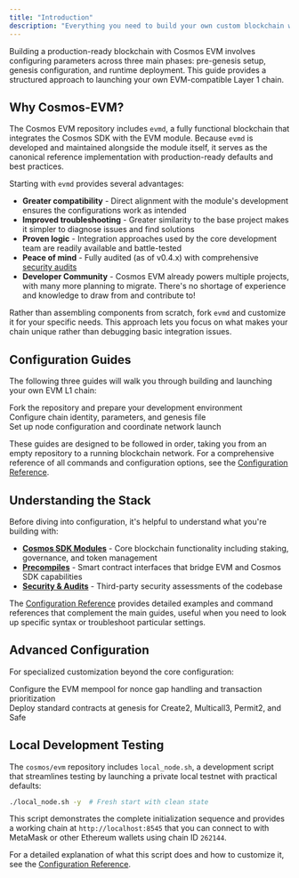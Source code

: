 ```yaml
---
title: "Introduction"
description: "Everything you need to build your own custom blockchain with full EVM compatibility."
---
```


Building a production-ready blockchain with Cosmos EVM involves configuring parameters across three main phases: pre-genesis setup, genesis configuration, and runtime deployment. This guide provides a structured approach to launching your own EVM-compatible Layer 1 chain.

## Why Cosmos-EVM?

The Cosmos EVM repository includes `evmd`, a fully functional blockchain that integrates the Cosmos SDK with the EVM module. Because `evmd` is developed and maintained alongside the module itself, it serves as the canonical reference implementation with production-ready defaults and best practices.

Starting with `evmd` provides several advantages:
- **Greater compatibility** - Direct alignment with the module's development ensures the configurations work as intended
- **Improved troubleshooting** - Greater similarity to the base project makes it simpler to diagnose issues and find solutions
- **Proven logic** - Integration approaches used by the core development team are readily available and battle-tested
- **Peace of mind** - Fully audited (as of v0.4.x) with comprehensive [security audits](/docs/evm/next/documentation/overview#audits)
- **Developer Community** - Cosmos EVM already powers multiple projects, with many more planning to migrate. There's no shortage of experience and knowledge to draw from and contribute to!

Rather than assembling components from scratch, fork `evmd` and customize it for your specific needs. This approach lets you focus on what makes your chain unique rather than debugging basic integration issues.

## Configuration Guides

The following three guides will walk you through building and launching your own EVM L1 chain:

<div style={{maxWidth: '600px'}}>
<Card title="Initial Setup" href="/docs/evm/next/documentation/getting-started/build-a-chain/initial-setup">
Fork the repository and prepare your development environment
</Card>
</div>

<div style={{maxWidth: '600px'}}>
<Card title="Pre-Genesis & Genesis Setup" href="/docs/evm/next/documentation/getting-started/build-a-chain/pre-genesis-and-genesis-setup">
Configure chain identity, parameters, and genesis file
</Card>
</div>

<div style={{maxWidth: '600px'}}>
<Card title="Runtime Configuration & Launch" href="/docs/evm/next/documentation/getting-started/build-a-chain/runtime-and-launch">
Set up node configuration and coordinate network launch
</Card>
</div>

These guides are designed to be followed in order, taking you from an empty repository to a running blockchain network. For a comprehensive reference of all commands and configuration options, see the [Configuration Reference](/docs/evm/next/documentation/getting-started/build-a-chain/configuration-reference).

## Understanding the Stack

Before diving into configuration, it's helpful to understand what you're building with:

- **[Cosmos SDK Modules](/docs/evm/next/documentation/cosmos-sdk)** - Core blockchain functionality including staking, governance, and token management
- **[Precompiles](/docs/evm/next/documentation/smart-contracts/precompiles)** - Smart contract interfaces that bridge EVM and Cosmos SDK capabilities
- **[Security & Audits](/docs/evm/next/documentation/overview#audits)** - Third-party security assessments of the codebase

The [Configuration Reference](/docs/evm/next/documentation/getting-started/build-a-chain/configuration-reference) provides detailed examples and command references that complement the main guides, useful when you need to look up specific syntax or troubleshoot particular settings.



## Advanced Configuration

For specialized customization beyond the core configuration:

<div style={{maxWidth: '600px'}}>
<Card title="EVM Mempool Integration" href="/docs/evm/next/documentation/getting-started/build-a-chain/additional-configuration/mempool-integration">
Configure the EVM mempool for nonce gap handling and transaction prioritization
</Card>
</div>

<div style={{maxWidth: '600px'}}>
<Card title="Predeployed Contracts" href="/docs/evm/next/documentation/getting-started/build-a-chain/additional-configuration/predeployed-contracts">
Deploy standard contracts at genesis for Create2, Multicall3, Permit2, and Safe
</Card>
</div>



## Local Development Testing

The `cosmos/evm` repository includes `local_node.sh`, a development script that streamlines testing by launching a private local testnet with practical defaults:

```bash expandable
./local_node.sh -y  # Fresh start with clean state
```

This script demonstrates the complete initialization sequence and provides a working chain at `http://localhost:8545` that you can connect to with MetaMask or other Ethereum wallets using chain ID `262144`.

For a detailed explanation of what this script does and how to customize it, see the [Configuration Reference](/docs/evm/next/documentation/getting-started/build-a-chain/configuration-reference#understanding-local_nodesh).
